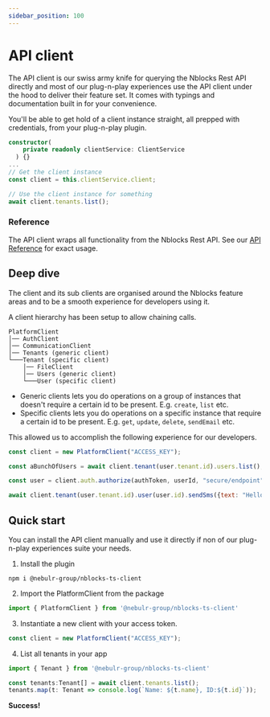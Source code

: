 ```yaml
---
sidebar_position: 100
---
```


# API client


The API client is our swiss army knife for querying the Nblocks Rest API directly and most of our plug-n-play experiences use the API client under the hood to deliver their feature set. 
It comes with typings and documentation built in for your convenience.

You'll be able to get hold of a client instance straight, all prepped with credentials, from your plug-n-play plugin.

<Tabs>
<TabItem value="nestjs" label="NestJS" default>

```typescript
constructor(
    private readonly clientService: ClientService
  ) {}
...
// Get the client instance
const client = this.clientService.client;

// Use the client instance for something
await client.tenants.list();
```

</TabItem>
</Tabs>

### Reference
The API client wraps all functionality from the Nblocks Rest API. See our [API Reference](https://nebulr-group.github.io/nblocks-api-docs) for exact usage.

## Deep dive
The client and its sub clients are organised around the Nblocks feature areas and to be a smooth experience for developers using it. 

A client hierarchy has been setup to allow chaining calls.
```
PlatformClient
│── AuthClient
│── CommunicationClient
│── Tenants (generic client)
└───Tenant (specific client)
    │── FileClient
    │── Users (generic client)
    └───User (specific client)
```

* Generic clients lets you do operations on a group of instances that doesn't require a certain id to be present. E.g. `create`, `list` etc.
* Specific clients lets you do operations on a specific instance that require a certain id to be present. E.g. `get`, `update`, `delete`, `sendEmail` etc.

This allowed us to accomplish the following experience for our developers.

```javascript
const client = new PlatformClient("ACCESS_KEY");

const aBunchOfUsers = await client.tenant(user.tenant.id).users.list();

const user = client.auth.authorize(authToken, userId, "secure/endpoint");

await client.tenant(user.tenant.id).user(user.id).sendSms({text: "Hello you"});
```

## Quick start
You can install the API client manually and use it directly if non of our plug-n-play experiences suite your needs.
1. Install the plugin
```
npm i @nebulr-group/nblocks-ts-client
```

2. Import the PlatformClient from the package
```javascript
import { PlatformClient } from '@nebulr-group/nblocks-ts-client'
```

3. Instantiate a new client with your access token.
```javascript
const client = new PlatformClient("ACCESS_KEY");
```

4. List all tenants in your app
```javascript
import { Tenant } from '@nebulr-group/nblocks-ts-client'

const tenants:Tenant[] = await client.tenants.list();
tenants.map(t: Tenant => console.log(`Name: ${t.name}, ID:${t.id}`));
```

**Success!**

